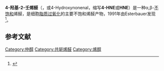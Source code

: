 {{Chembox
| Verifiedfields = changed
| Watchedfields = changed
| verifiedrevid = 477222328
| ImageFile = 4-hydroxynonenal-Line-Structure.png
| ImageSize = 250px
| ImageFile1 = 4-Hydroxynonenal 3D Balls.png
| ImageSize1 = 300px
| ImageFile_Ref = {{chemboximage|correct|??}}
| ImageName = Skeletal formula of 4-hydroxynonenal ((2E)-2-en)
| PIN = 4-Hydroxy-2-nonenal
| SystematicName = 4-Hydroxynon-2-enal<ref>{{cite web|title = AC1L1C0X - Compound Summary|url = https://pubchem.ncbi.nlm.nih.gov/summary/summary.cgi?cid=1693|work = PubChem Compound|publisher = National Center for Biotechnology Information|access-date = 13 October 2011|location = USA|date = 25 March 2005|at = Identification and Related Records|archive-date = 2014-09-09|archive-url = https://web.archive.org/web/20140909072248/http://pubchem.ncbi.nlm.nih.gov/summary/summary.cgi?cid=1693|dead-url = no}}</ref>
|Section1={{Chembox Identifiers
| IUPHAR_ligand = 6274
| CASNo_Ref = {{cascite|correct|CAS}}
| CASNo = 850480-50-1
| CASNo1_Ref = {{cascite|correct|CAS}}
| CASNo1 = 75899-68-2
| CASNo1_Comment = <small>2''E''</small>
| CASNo2 = 119008-09-2
| CASNo2_Ref = {{cascite|correct|CAS}}
| CASNo2_Comment = <small>2''E'', 4''S''</small>
| CASNo3 = 119008-08-1
| CASNo3_Ref = {{cascite|correct|CAS}}
| CASNo3_Comment = <small>2''E'', 4''R''</small>
| CASNo4 = 123620-46-2
| CASNo4_Ref = {{cascite|correct|CAS}}
| CASNo4_Comment = <small>''Z''</small>
| PubChem = 1693
| PubChem1 = 6433714
| PubChem1_Comment = <small>(2''Z'')</small>
| PubChem2 = 5283344
| PubChem2_Comment = <small>(2''E'')</small>
| PubChem3 = 11957428
| PubChem3_Comment = <small>(2''E'',4''R'')</small>
| ChemSpiderID = 1630
| ChemSpiderID_Ref = {{chemspidercite|changed|chemspider}}
| ChemSpiderID_Comment = <small>(2''Z'')</small>
| ChemSpiderID1 = 4446465
| ChemSpiderID1_Ref = {{chemspidercite|correct|chemspider}}
| ChemSpiderID1_Comment = <small>(2''E'')</small>
| ChemSpiderID2 = 10131680
| ChemSpiderID2_Ref = {{chemspidercite|correct|chemspider}}
| ChemSpiderID2_Comment = <small>(2''E'',4''R'')</small>
| MeSHName = 4-hydroxy-2-nonenal
| ChEBI = 32585
| ChEBI_Ref = {{ebicite|changed|EBI}}
| ChEMBL = 454280
| ChEMBL_Ref = {{ebicite|correct|EBI}}
| Beilstein = 4660015 <small>(2''E'',4''R'')</small>
| SMILES = CCCCCC(O)C=CC=O
| StdInChI = 1S/C9H16O2/c1-2-3-4-6-9(11)7-5-8-10/h5,7-9,11H,2-4,6H2,1H3/b7-5+
| StdInChI_Ref = {{stdinchicite|correct|chemspider}}
| InChI = 1/C9H16O2/c1-2-3-4-6-9(11)7-5-8-10/h5,7-9,11H,2-4,6H2,1H3/b7-5+
| StdInChIKey = JVJFIQYAHPMBBX-FNORWQNLSA-N
| StdInChIKey_Ref = {{stdinchicite|correct|chemspider}}
| InChIKey = JVJFIQYAHPMBBX-FNORWQNLBE
}}
|Section2={{Chembox Properties
| C=9 | H=16 | O=2 
| Density = 0.944 g⋅cm<sup>−3</sup>
| LogP = 1.897
| pKa = 13.314
| pKb = 0.683
}}
|Section3={{Chembox Related
| OtherFunction_label = alkenals
| OtherFunction = [[Glucic_acid|Glucic acid]]<br />[[Malondialdehyde|Malondialdehyde]]
}}
}}

'''4-羟基-2-壬烯醛'''（{{lang-en|4-hydroxy-2-nonenal}}，或4-Hydroxynonenal，缩写'''4-HNE'''或'''HNE'''）是一种α,β-[[不饱和化合物|不饱和]]烯醛，是细胞[[脂质过氧化|脂质过氧化]]的主要不饱和烯醛产物，1991年由Esterbauer发现<ref>{{Cite journal | last1 = Esterbauer | first1 = H. | last2 = Schaur | first2 = R. J. R. | last3 = Zollner | first3 = H. | doi = 10.1016/0891-5849(91)90192-6 | title = Chemistry and biochemistry of 4-hydroxynonenal, malonaldehyde and related aldehydes | journal = Free Radical Biology and Medicine | volume = 11 | issue = 1 | pages = 81–128 | year = 1991 | pmid =  1937131}}</ref>。
==参考文献==
{{Reflist}}

{{Consumer Food Safety}}
{{chem-stub}}

[[Category:仲醇|Category:仲醇]]
[[Category:共轭烯醛|Category:共轭烯醛]]
[[Category:烯醇|Category:烯醇]]